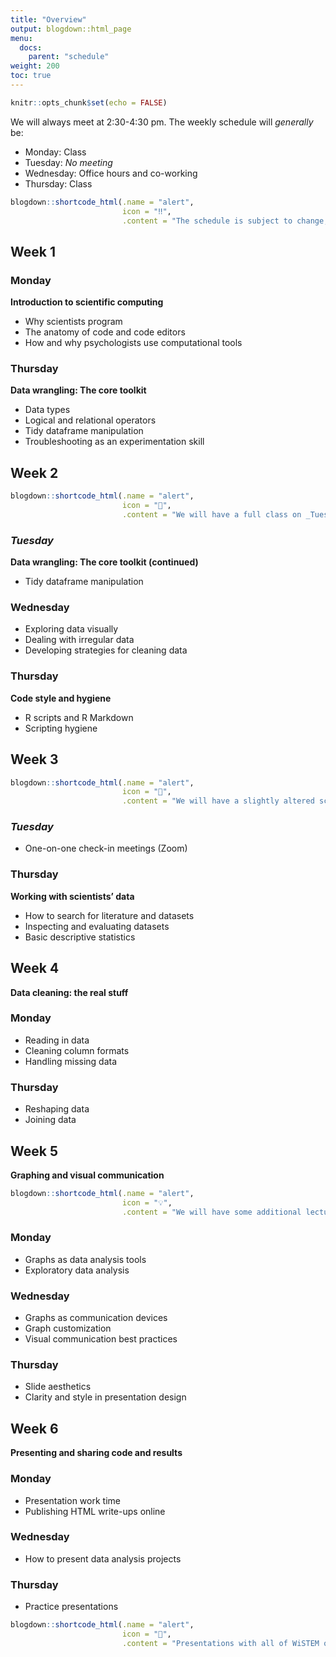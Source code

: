 ```yaml
---
title: "Overview"
output: blogdown::html_page
menu:
  docs:
    parent: "schedule"
weight: 200
toc: true
---
```


```r
knitr::opts_chunk$set(echo = FALSE)
```

We will always meet at 2:30-4:30 pm. The weekly schedule will _generally_ be:

- Monday: Class
- Tuesday: _No meeting_
- Wednesday: Office hours and co-working
- Thursday: Class

```r
blogdown::shortcode_html(.name = "alert",
                         icon = "‼️",
                         .content = "The schedule is subject to change, but whatever you see here is current.")
```

## Week 1

### Monday

**Introduction to scientific computing**

- Why scientists program
- The anatomy of code and code editors
- How and why psychologists use computational tools

### Thursday

**Data wrangling: The core toolkit**

- Data types
- Logical and relational operators
- Tidy dataframe manipulation
- Troubleshooting as an experimentation skill

## Week 2

```r
blogdown::shortcode_html(.name = "alert",
                         icon = "️📅",
                         .content = "We will have a full class on _Tuesday,_ _Wednesday,_ and Thursday this week. We will not have class this Monday (Juneteenth).")
```

### _Tuesday_

**Data wrangling: The core toolkit (continued)**

- Tidy dataframe manipulation

### Wednesday

- Exploring data visually
- Dealing with irregular data
- Developing strategies for cleaning data

### Thursday

**Code style and hygiene**

- R scripts and R Markdown
- Scripting hygiene

## Week 3

```r
blogdown::shortcode_html(.name = "alert",
                         icon = "️📅",
                         .content = "We will have a slightly altered schedule this week (Dr. Thieu is at a conference).")
```

### _Tuesday_

- One-on-one check-in meetings (Zoom)

### Thursday

**Working with scientists' data**

- How to search for literature and datasets
- Inspecting and evaluating datasets
- Basic descriptive statistics

## Week 4

**Data cleaning: the real stuff**

### Monday

- Reading in data
- Cleaning column formats
- Handling missing data

### Thursday

- Reshaping data
- Joining data

## Week 5

**Graphing and visual communication**

```r
blogdown::shortcode_html(.name = "alert",
                         icon = "️💡",
                         .content = "We will have some additional lecture time this week to cover graphing and presentation styling techniques.")
```

### Monday

- Graphs as data analysis tools
- Exploratory data analysis

### Wednesday

- Graphs as communication devices
- Graph customization
- Visual communication best practices

### Thursday

- Slide aesthetics
- Clarity and style in presentation design

## Week 6

**Presenting and sharing code and results**

### Monday

- Presentation work time
- Publishing HTML write-ups online

### Wednesday

- How to present data analysis projects

### Thursday

- Practice presentations

```r
blogdown::shortcode_html(.name = "alert",
                         icon = "️📅",
                         .content = "Presentations with all of WiSTEM on Friday!")
```
